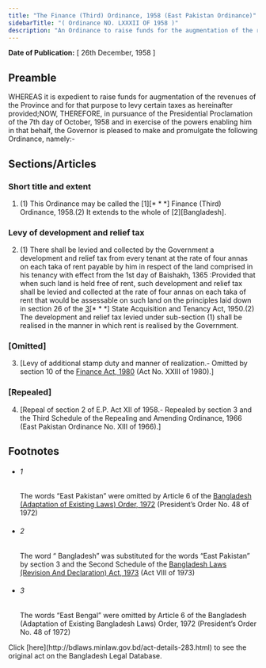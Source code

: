 ```yaml
---
title: "The Finance (Third) Ordinance, 1958 (East Pakistan Ordinance)"
sidebarTitle: "( Ordinance NO. LXXXII OF 1958 )"
description: "An Ordinance to raise funds for the augmentation of the revenues of the Province and for that purpose to levy certain taxes.♣"
---
```


**Date of Publication:** [ 26th December, 1958 ]

## Preamble

WHEREAS it is expedient to raise funds for augmentation of the revenues of the Province and for that purpose to levy certain taxes as hereinafter provided;NOW, THEREFORE, in pursuance of the Presidential Proclamation of the 7th day of October, 1958 and in exercise of the powers enabling him in that behalf, the Governor is pleased to make and promulgate the following Ordinance, namely:-

## Sections/Articles

### Short title and extent

1. (1) This Ordinance may be called the [1][\* \* \*] Finance (Third) Ordinance, 1958.(2) It extends to the whole of [2][Bangladesh].

### Levy of development and relief tax

2. (1) There shall be levied and collected by the Government a development and relief tax from every tenant at the rate of four annas on each taka of rent payable by him in respect of the land comprised in his tenancy with effect from the 1st day of Baishakh, 1365 :Provided that when such land is held free of rent, such development and relief tax shall be levied and collected at the rate of four annas on each taka of rent that would be assessable on such land on the principles laid down in section 26 of the [3](1)[\* \* \*] State Acquisition and Tenancy Act, 1950.(2) The development and relief tax levied under sub-section (1) shall be realised in the manner in which rent is realised by the Government.

### [Omitted]

3. [Levy of additional stamp duty and manner of realization.- Omitted by section 10 of the [Finance Act, 1980](/laws/act-604 "Finance Act, 1980") (Act No. XXIII of 1980).]

### [Repealed]

4. [Repeal of section 2 of E.P. Act XII of 1958.- Repealed by section 3 and the Third Schedule of the Repealing and Amending Ordinance, 1966 (East Pakistan Ordinance No. XIII of 1966).]

## Footnotes

- ###### 1

  The words “East Pakistan” were omitted by Article 6 of the [Bangladesh (Adaptation of Existing Laws) Order, 1972](/laws/act-388 "Bangladesh (Adaptation of Existing Laws) Order, 1972 ") (President’s Order No. 48 of 1972)

- ###### 2

  The word “ Bangladesh” was substituted for the words “East Pakistan” by section 3 and the Second Schedule of the [Bangladesh Laws (Revision And Declaration) Act, 1973](/laws/act-430 "Bangladesh Laws (Revision And Declaration) Act, 1973") (Act VIII of 1973)

- ###### 3

  The words “East Bengal” were omitted by Article 6 of the Bangladesh (Adaptation of Existing Bangladesh Laws) Order, 1972 (President’s Order No. 48 of 1972)

<Note>
  Click [here](http://bdlaws.minlaw.gov.bd/act-details-283.html) to see the original act on the Bangladesh Legal Database.
</Note>
